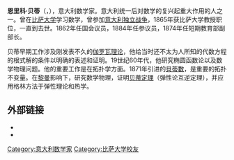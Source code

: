 {{Infobox scientist
|name              = Enrico Betti
|image             = Betti Enrico.jpg
|image_size        = 250px
|caption           = Enrico Betti
|birth_date        = {{birth date|1823|10|21|df=y}}
|birth_place       = [[托斯卡纳大公国|托斯卡纳]][[皮斯托亚|皮斯托亚]]
|death_date        = {{death date and age|1892|8|11|1823|10|21|df=y}}
|death_place       = [[意大利王国_(1861–1946)|意大利]][[泰里乔拉|泰里乔拉]]
|field             = [[数学|数学]]
|work_institutions = 
|alma_mater        = [[比萨大学|比萨大学]]
|known_for         = [[贝蒂数|贝蒂数]]
|prizes            = 
}}
'''恩里科·贝蒂'''（{{lang|it|Enrico Betti}}，{{bd|1823年|10月21日|1892年|8月11日}}），意大利数学家。意大利统一后对数学的复兴起重大作用的人之一。曾在[[比萨大学|比萨大学]]学习数学，曾参加[[意大利统一|意大利独立战争]]，1865年获比萨大学教授职位，一直到去世。1862年任国会议员，1884年任参议员，1874年任短期教育部副部长。 

贝蒂早期工作涉及刚发表不久的[[伽罗瓦理论|伽罗瓦理论]]，他给当时还不太为人所知的代数方程的根式解的条件以明确的表述和证明。19世纪60年代，他研究椭圆函数论以及数学物理问题。他的重要工作是在拓扑学方面。1871年引进的[[貝蒂數|貝蒂數]]，是重要的拓扑不变量。在[[黎曼|黎曼]]影响下，研究数学物理，证明[[贝蒂定理|贝蒂定理]]（弹性论互逆定理），并应用格林方法于弹性理论和热学。

== 外部链接 ==
*{{MacTutor Biography|id=Betti}}
*{{MathGenealogy|id=26323}}

{{数学家小作品}}
{{Authority control}}

{{DEFAULTSORT:Betti, Enrico}}
[[Category:意大利数学家|Category:意大利数学家]]
[[Category:比萨大学校友|Category:比萨大学校友]]